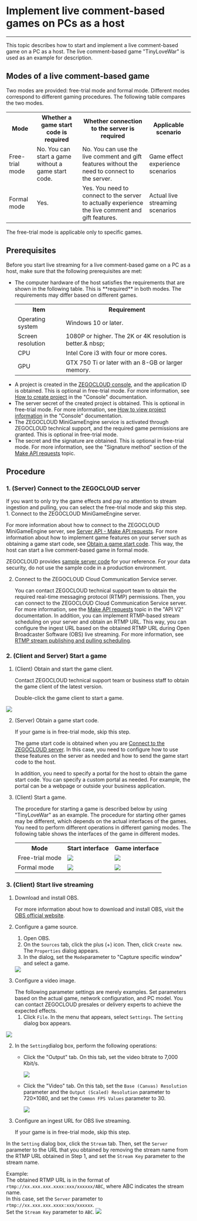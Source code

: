 # Implement live comment-based games on PCs as a host

- - -


This topic describes how to start and implement a live comment-based game on a PC as a host. The live comment-based game "TinyLoveWar" is used as an example for description.

## Modes of a live comment-based game

Two modes are provided: free-trial mode and formal mode. Different modes correspond to different gaming procedures. The following table compares the two modes.

<table>
  <tbody>
    <tr>
      <th>Mode</th>
      <th>Whether a game start code is required</th>
      <th>Whether connection to the server is required</th>
      <th>Applicable scenario</th>
    </tr>
    <tr>
      <td>Free-trial mode</td>
      <td>No. You can start a game without a game start code. </td>
      <td>No. You can use the live comment and gift features without the need to connect to the server. </td>
      <td>Game effect experience scenarios </td>
    </tr>
    <tr>
      <td>Formal mode</td>
      <td>Yes. </td>
      <td>Yes. You need to connect to the server to actually experience the live comment and gift features.</td>
      <td>Actual live streaming scenarios </td>
    </tr>
  </tbody>
</table>

<Warning title="Warning">
The free-trial mode is applicable only to specific games.
</Warning>

## Prerequisites

Before you start live streaming for a live comment-based game on a PC as a host, make sure that the following prerequisites are met:

- The computer hardware of the host satisfies the requirements that are shown in the following table. This is \*\*required\*\* in both modes. The requirements may differ based on different games.
  <table>
    <tbody>
      <tr>
        <th>Item</th>
        <th>Requirement</th>
      </tr>
      <tr>
        <td>Operating system</td>
        <td>Windows 10 or later. </td>
      </tr>
      <tr>
        <td>Screen resolution</td>
        <td>1080P or higher. The 2K or 4K resolution is better.& nbsp;</td>
      </tr>
      <tr>
        <td>CPU</td>
        <td>Intel Core i3 with four or more cores. </td>
      </tr>
      <tr>
        <td>GPU</td>
        <td>GTX 750 Ti or later with an 8-GB or larger memory. </td>
      </tr>
    </tbody>
  </table>
- A project is created in the [ZEGOCLOUD console](https://console.zegocloud.com/account/login), and the application ID is obtained. This is optional in free-trial mode. For more information, see [How to create  project](hhttps://www.zegocloud.com/docs/admin-console/create-projects?platform=all&language=all) in the "Console" documentation.
- The server secret of the created project is obtained. This is optional in free-trial mode. For more information, see [How to view project information](https://www.zegocloud.com/docs/admin-console/view-project-information?platform=all&language=all) in the "Console" documentation.
- The ZEGOCLOUD MiniGameEngine service is activated through ZEGOCLOUD technical support, and the required game permissions are granted. This is optional in free-trial mode.
- The secret and the signature are obtained. This is optional in free-trial mode. For more information, see the "Signature method" section of the [Make API requests](/mini-game-server/making-api-requests) topic.

## Procedure

<a id="zego_server"></a>

### 1\. (Server) Connect to the ZEGOCLOUD server

<Note title="Note">
If you want to only try the game effects and pay no attention to stream ingestion and pulling, you can select the free-trial mode and skip this step.

</Note>
1. Connect to the ZEGOCLOUD MiniGameEngine server.
   
   For more information about how to connect to the ZEGOCLOUD MiniGameEngine server, see [Server API - Make API requests](/mini-game-server/making-api-requests). For more information about how to implement game features on your server such as obtaining a game start code, see [Obtain a game start code](/mini-game-server/bullet-comments-games-related/get-activation-code). This way, the host can start a live comment-based game in formal mode.
   
   ZEGOCLOUD provides [sample server code](../../Download.mdx) for your reference. For your data security, do not use the sample code in a production environment.

2. Connect to the ZEGOCLOUD Cloud Communication Service server.
   
   You can contact ZEGOCLOUD technical support team to obtain the required real-time messaging protocol (RTMP) permissions. Then, you can connect to the ZEGOCLOUD Cloud Communication Service server. For more information, see the [Make API requests](https://www.zegocloud.com/docs/mini-game-server/making-api-requests) topic in the "API V2" documentation. In addition, you can implement RTMP-based stream scheduling on your server and obtain an RTMP URL. This way, you can configure the ingest URL based on the obtained RTMP URL during Open Broadcaster Software (OBS) live streaming. For more information, see [RTMP stream publishing and pulling scheduling](https://docs.zegocloud.com/article/16784).

<a id="startGame"></a>

### 2\. (Client and Server) Start a game

1. (Client) Obtain and start the game client.
   
   Contact ZEGOCLOUD technical support team or business staff to obtain the game client of the latest version.
   
   Double-click the game client to start a game.
   
<Frame width="512" height="auto" caption="">
  <img src="https://storage.zego.im/sdk-doc/Pics/MiniGames/16764_1.jpeg" />
</Frame>

2. (Server) Obtain a game start code.
   
    <Note title="Note">
   If your game is in free-trial mode, skip this step.
   
    </Note>

   The game start code is obtained when you are [Connect to the ZEGOCLOUD server](/mini-game-ios/quick-start/damaku-games-quick-start/live-streaming-games-on-pc#zego_server). In this case, you need to configure how to use these features on the server as needed and how to send the game start code to the host.
   
    <Note title="Note">
   In addition, you need to specify a portal for the host to obtain the game start code. You can specify a custom portal as needed. For example, the portal can be a webpage or outside your business application.
   
    </Note>

3. (Client) Start a game.
   
    <Warning title="Warning">
   The procedure for starting a game is described below by using "TinyLoveWar" as an example. The procedure for starting other games may be different, which depends on the actual interfaces of the games.
   
    </Warning>
   You need to perform different operations in different gaming modes. The following table shows the interfaces of the game in different modes.
   
    <table>
    
    <tbody><tr>
    <th>Mode</th>
    <th>Start interface</th>
    <th>Game interface</th>
    </tr>
    <tr>
    <td>Free-trial mode</td>
    <td><Frame width="512" height="auto" caption=""><img src="https://storage.zego.im/sdk-doc/Pics/MiniGames/trial_danmaku_game_start.png" /></Frame></td>
    <td><Frame width="512" height="auto" caption=""><img src="https://storage.zego.im/sdk-doc/Pics/MiniGames/trial_danmaku_game_ingame.png" /></Frame></td>
    </tr>
    <tr>
    <td>Formal mode</td>
    <td><Frame width="512" height="auto" caption=""><img src="https://storage.zego.im/sdk-doc/Pics/MiniGames/release_danmaku_game_start.jpeg" /></Frame></td>
    <td><Frame width="512" height="auto" caption=""><img src="https://storage.zego.im/sdk-doc/Pics/MiniGames/release_danmaku_game_ingame.png" /></Frame></td>
    </tr>
    </tbody></table>


<a id="startLive"></a>

### 3\. (Client) Start live streaming

1. Download and install OBS.
   
   For more information about how to download and install OBS, visit the [OBS official website](https://obsproject.com/).

2. Configure a game source.
   
   1. Open OBS.
   2. On the `Sources` tab, click the plus (+) icon. Then, click `Create new`. The `Properties` dialog appears.
   3. In the dialog, set the `Mode`parameter to "Capture specific window" and select a game.

    <Frame width="512" height="auto" caption=""><img src="https://storage.zego.im/sdk-doc/Pics/MiniGames/16764_2_3.jpeg" /></Frame>
    

3. Configure a video image.
   
    <Note title="Note">
   The following parameter settings are merely examples. Set parameters based on the actual game, network configuration, and PC model. You can contact ZEGOCLOUD presales or delivery experts to achieve the expected effects.
    </Note>
   
   1. Click `File`. In the menu that appears, select `Settings`. The `Setting` dialog box appears.
 <Frame width="512" height="auto" caption=""><img src="https://storage.zego.im/sdk-doc/Pics/MiniGames/16764_2.jpeg" /></Frame>
   
   2. In the `Setting`dialog box, perform the following operations:
      - Click the "Output" tab. On this tab, set the video bitrate to 7,000 Kbit/s.
        <Frame width="512" height="auto" caption=""><img src="https://storage.zego.im/sdk-doc/Pics/MiniGames/16764_3.jpeg" /></Frame>
      
      - Click the "Video" tab. On this tab, set the `Base (Canvas) Resolution` parameter and the `Output (Scaled) Resolution` parameter to 720×1080, and set the `Common FPS Values` parameter to 30.

          <Frame width="512" height="auto" caption=""><img src="https://storage.zego.im/sdk-doc/Pics/MiniGames/16764_4.jpeg" /></Frame>

4. Configure an ingest URL for OBS live streaming.
   
    <Note title="Note">
   If your game is in free-trial mode, skip this step.
   
    </Note>
   
In the `Setting` dialog box, click the `Stream` tab. Then, set the `Server` parameter to the URL that you obtained by removing the stream name from the RTMP URL obtained in Step 1, and set the `Stream Key` parameter to the stream name.
   
   Example:   
The obtained RTMP URL is in the format of `rtmp://xx.xxx.xxx.xxxx:xxx/xxxxxx/ABC`, where ABC indicates the stream name.   
In this case, set the `Server` parameter to `rtmp://xx.xxx.xxx.xxxx:xxx/xxxxxx`.   
Set the `Stream Key` parameter to `ABC`.
       <Frame width="512" height="auto" caption=""><img src="https://storage.zego.im/sdk-doc/Pics/MiniGames/16764_5.jpeg" /></Frame>
